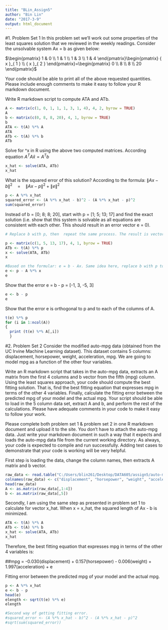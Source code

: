 ---
title: "BLin_Assign5"
author: "Bin Lin"
date: "2017-3-9"
output: html_document
---

#1. Problem Set 1
In this problem set we'll work out some properties of the least squares solution that we reviewed in the weekly readings. Consider the unsolvable system Ax = b as given below:

$\begin{pmatrix} 1 & 0 \\ 1 & 1 \\ 1 & 3 \\ 1 & 4 \end{pmatrix}\begin{pmatrix} { x }_{ 1 } \\ { x }_{ 2 } \end{pmatrix}=\begin{pmatrix} 0 \\ 8 \\ 8 \\ 20 \end{pmatrix}$

Your code should be able to print all of the above requested quantities. Please include enough comments to make it easy to follow your R markdown document.


Write R markdown script to compute ATA and ATb.
```{r}
A <- matrix(c(1, 0, 1, 1, 1, 3, 1, 4), 4, 2, byrow = TRUE)
A
b <- matrix(c(0, 8, 8, 20), 4, 1, byrow = TRUE)
b
ATA <- t(A) %*% A
ATA
ATb <- t(A) %*% b
ATb
```


Solve for ^x in R using the above two computed matrices.
According equation ${ A }^{ T }A\hat { x } ={ A }^{ T }b$
```{r}
x_hat <- solve(ATA, ATb) 
x_hat
```


What is the squared error of this solution?
According to the formula: $\left\| Ax-b \right\| ^{ 2 }\quad =\quad \left\| Ax-p \right\| ^{ 2 }+\left\| e \right\| ^{ 2 }$
```{r}
p <- A %*% x_hat
squared_error <- (A %*% x_hat - b)^2 - (A %*% x_hat - p)^2
sum(squared_error)
```


Instead of b = [0; 8; 8; 20], start with p = [1; 5; 13; 17] and find the exact solution
(i.e. show that this system is solvable as all equations are consistent with each
other. This should result in an error vector e = 0).
```{r}
# Replace b with p, then  repeat the same process. The result is vector x which can make the projection (Ax) closest to b.

p <- matrix(c(1, 5, 13, 17), 4, 1, byrow = TRUE)
ATb <- t(A) %*% p
x <- solve(ATA, ATb) 
x

#Based on the formular: e = b - Ax. Same idea here, replace b with p to solve for e. 
e <- p - A %*% x
e
```


Show that the error e = b - p = [-1, 3, -5, 3] 
```{r}
e <- b - p
e
```


Show that the error e is orthogonal to p and to each of the columns of A.
```{r}
t(e) %*% p
for (i in 1:ncol(A))
{
  print (t(e) %*% A[,i])
  }
```




#2. Problem Set 2
Consider the modified auto-mpg data (obtained from the UC Irvine Machine Learning dataset). This dataset contains 5 columns: displacement, horsepower, weight, acceleration, mpg. We are going to model mpg as a function of the other four variables. 

Write an R markdown script that takes in the auto-mpg data, extracts an A matrix from the first 4 columns and b vector from the fifth (mpg) column. Using the least squares approach, your code should compute the best fitting solution. That is, find the best fitting equation that expresses mpg in terms of the other 4 variables. Finally, calculate the fitting error between the predicted mpg of your model and the actual mpg. Your script should be able to load in the 5 column data set, extract A and b, and perform the rest of the calculations. Please have adequate comments in your code to make it easy to follow your work. 

Please complete both problem set 1 & problem set 2 in one R markdown document and upload it to the site. You don't have to attach the auto-mpg data. Just write your markdown document in such a way that it expects and loads the auto-mpg data file from the current working directory. As always, your code is expected to compile and run successfully. Adding test cases to demonstrate that your code is working will be very helpful.



First step is loading the data, change the column names, then extracts A matrix and b vector. 
```{r}
raw_data <- read.table("C:/Users/blin261/Desktop/DATA605/assign5/auto-mpg.data")
colnames(raw_data) <- c("displacement", "horsepower", "weight", "acceleration", "mpg")
head(raw_data)
A <- as.matrix(raw_data[,1:4])
b <- as.matrix(raw_data[,5])
```


Secondly, I am using the same step as presented in problem set 1 to calculate for vector x_hat. When x = x_hat, the squared length of Ax - b is minimized.
```{r}
ATA <- t(A) %*% A
ATb <- t(A) %*% b
x_hat <- solve(ATA, ATb) 
x_hat
```


Therefore, the best fitting equation that expresses mpg in terms of the other 4 variables is:

##mpg = -0.030(displacement) + 0.157(horsepower) - 0.006(weight) + 1.997(acceleration) + e

Fitting error between the predicted mpg of your model and the actual mpg.

```{r}
p <- A %*% x_hat
e <- b - p
head(e)
elength <- sqrt(t(e) %*% e)
elength

#Second way of getting fitting error. 
#squared_error <- (A %*% x_hat - b)^2 - (A %*% x_hat - p)^2
#sqrt(sum(squared_error))
```
